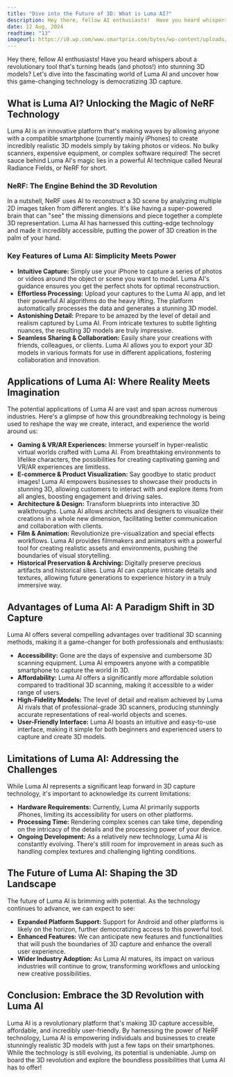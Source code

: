 ```yaml
---
title: "Dive into the Future of 3D: What is Luma AI?"
description: Hey there, fellow AI enthusiasts!  Have you heard whispers about a revolutionary tool that's turning heads (and photos!) into stunning 3D models?
date: 12 Aug, 2024
readtime: "13"
imageurl: https://i0.wp.com/www.smartprix.com/bytes/wp-content/uploads/2024/06/2-7.webp
---
```


Hey there, fellow AI enthusiasts!  Have you heard whispers about a revolutionary tool that's turning heads (and photos!) into stunning 3D models?  Let's dive into the fascinating world of Luma AI and uncover how this game-changing technology is democratizing 3D capture.

## What is Luma AI? Unlocking the Magic of NeRF Technology

Luma AI is an innovative platform that's making waves by allowing anyone with a compatible smartphone (currently mainly iPhones) to create incredibly realistic 3D models simply by taking photos or videos.  No bulky scanners, expensive equipment, or complex software required!  The secret sauce behind Luma AI's magic lies in a powerful AI technique called Neural Radiance Fields, or NeRF for short.

### NeRF: The Engine Behind the 3D Revolution

In a nutshell, NeRF uses AI to reconstruct a 3D scene by analyzing multiple 2D images taken from different angles.  It's like having a super-powered brain that can "see" the missing dimensions and piece together a complete 3D representation. Luma AI has harnessed this cutting-edge technology and made it incredibly accessible, putting the power of 3D creation in the palm of your hand.

### Key Features of Luma AI: Simplicity Meets Power

* **Intuitive Capture:**  Simply use your iPhone to capture a series of photos or videos around the object or scene you want to model. Luma AI's guidance ensures you get the perfect shots for optimal reconstruction.
* **Effortless Processing:**  Upload your captures to the Luma AI app, and let their powerful AI algorithms do the heavy lifting.  The platform automatically processes the data and generates a stunning 3D model.
* **Astonishing Detail:**  Prepare to be amazed by the level of detail and realism captured by Luma AI.  From intricate textures to subtle lighting nuances, the resulting 3D models are truly impressive.
* **Seamless Sharing & Collaboration:**  Easily share your creations with friends, colleagues, or clients. Luma AI allows you to export your 3D models in various formats for use in different applications, fostering collaboration and innovation.

## Applications of Luma AI: Where Reality Meets Imagination

The potential applications of Luma AI are vast and span across numerous industries.  Here's a glimpse of how this groundbreaking technology is being used to reshape the way we create, interact, and experience the world around us:

* **Gaming & VR/AR Experiences:**  Immerse yourself in hyper-realistic virtual worlds crafted with Luma AI.  From breathtaking environments to lifelike characters, the possibilities for creating captivating gaming and VR/AR experiences are limitless.
* **E-commerce & Product Visualization:**  Say goodbye to static product images!  Luma AI empowers businesses to showcase their products in stunning 3D, allowing customers to interact with and explore items from all angles, boosting engagement and driving sales.
* **Architecture & Design:**  Transform blueprints into interactive 3D walkthroughs.  Luma AI allows architects and designers to visualize their creations in a whole new dimension, facilitating better communication and collaboration with clients.
* **Film & Animation:**  Revolutionize pre-visualization and special effects workflows.  Luma AI provides filmmakers and animators with a powerful tool for creating realistic assets and environments, pushing the boundaries of visual storytelling.
* **Historical Preservation & Archiving:**  Digitally preserve precious artifacts and historical sites.  Luma AI can capture intricate details and textures, allowing future generations to experience history in a truly immersive way.

## Advantages of Luma AI: A Paradigm Shift in 3D Capture

Luma AI offers several compelling advantages over traditional 3D scanning methods, making it a game-changer for both professionals and enthusiasts:

* **Accessibility:**  Gone are the days of expensive and cumbersome 3D scanning equipment.  Luma AI empowers anyone with a compatible smartphone to capture the world in 3D.
* **Affordability:**  Luma AI offers a significantly more affordable solution compared to traditional 3D scanning, making it accessible to a wider range of users.
* **High-Fidelity Models:**  The level of detail and realism achieved by Luma AI rivals that of professional-grade 3D scanners, producing stunningly accurate representations of real-world objects and scenes.
* **User-Friendly Interface:**  Luma AI boasts an intuitive and easy-to-use interface, making it simple for both beginners and experienced users to capture and create 3D models.

## Limitations of Luma AI:  Addressing the Challenges

While Luma AI represents a significant leap forward in 3D capture technology, it's important to acknowledge its current limitations:

* **Hardware Requirements:**  Currently, Luma AI primarily supports iPhones, limiting its accessibility for users on other platforms.
* **Processing Time:**  Rendering complex scenes can take time, depending on the intricacy of the details and the processing power of your device.
* **Ongoing Development:**  As a relatively new technology, Luma AI is constantly evolving.  There's still room for improvement in areas such as handling complex textures and challenging lighting conditions.

## The Future of Luma AI:  Shaping the 3D Landscape

The future of Luma AI is brimming with potential.  As the technology continues to advance, we can expect to see:

* **Expanded Platform Support:**  Support for Android and other platforms is likely on the horizon, further democratizing access to this powerful tool.
* **Enhanced Features:**  We can anticipate new features and functionalities that will push the boundaries of 3D capture and enhance the overall user experience.
* **Wider Industry Adoption:**  As Luma AI matures, its impact on various industries will continue to grow, transforming workflows and unlocking new creative possibilities.

## Conclusion:  Embrace the 3D Revolution with Luma AI

Luma AI is a revolutionary platform that's making 3D capture accessible, affordable, and incredibly user-friendly.  By harnessing the power of NeRF technology, Luma AI is empowering individuals and businesses to create stunningly realistic 3D models with just a few taps on their smartphones.  While the technology is still evolving, its potential is undeniable.  Jump on board the 3D revolution and explore the boundless possibilities that Luma AI has to offer!